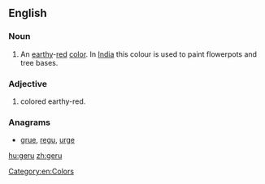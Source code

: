 ==English==

===Noun===
{{en-noun|-}}

# An [[earthy]]-[[red]] [[color]]. In [[India]] this colour is used to paint flowerpots and tree bases.

===Adjective===
{{en-adj}}

# colored earthy-red.

===Anagrams===
* [[grue#English|grue]], [[regu#English|regu]], [[urge#English|urge]]
[[Category:en:Colors]]

[[hu:geru]]
[[zh:geru]]